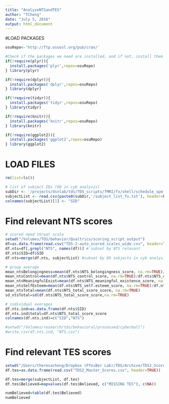 ```yaml
---
title: "AnalyzeNTSandTES"
author: "TCheng"
date: "July 5, 2016"
output: html_document
---
```


#LOAD PACKAGES
```r
osuRepo<-'http://ftp.osuosl.org/pub/cran/'

#Check if the packages we need are installed, and if not, install them
if(!require(plyr)){
  install.packages('plyr',repos=osuRepo)
} library(plyr)

if(!require(dplyr)){
  install.packages('dplyr',repos=osuRepo)
} library(dplyr)

if(!require(tidyr)){
  install.packages('tidyr',repos=osuRepo)
} library(tidyr)

if(!require(knitr)){
  install.packages('knitr',repos=osuRepo)
} library(knitr)

if(!require(ggplot2)){
  install.packages('ggplot2',repos=osuRepo)
} library(ggplot2)
```

# LOAD FILES
```r
rm(list=ls())

# list of subject IDs (69 in cyb analysis)
subDir <- '/projects/dsnlab/tds/TDS_scripts/fMRI/fx/shell/schedule_spm_jobs/cyb/tds2'
subjectList <- read.csv(paste0(subDir,'/subject_list_fx.txt'), header=F)
colnames(subjectList)[1] <- "SID"
```

# Find relevant NTS scores
```r
# scored need threat scale
setwd("/Volumes/TDS/behavior/Qualtrics/scoring_script_output")
df=as.data.frame(read.csv("TDS-2-auto_scored_scales_wide.csv", header=TRUE)) # input all scored data
df.nts=df[,grepl("NTS", names(df))] # subset by NTS relevant
df.nts$SID=df$SID
df.nts=merge(df.nts, subjectList) #subset by 69 subjects in cyb analysis

# group average
mean_ntsBelongingness=mean(df.nts$NTS_belongingness_score, na.rm=TRUE)/df.nts$NTS_belongingness_n_items[1]
mean_ntsControl=mean(df.nts$NTS_control_score, na.rm=TRUE)/df.nts$NTS_control_n_items[1]
mean_ntsMeaningfulExist=mean(df.nts$NTS_meaningful_existence_score, na.rm=TRUE)/df.nts$NTS_meaningful_existence_n_items[1]
mean_ntsSelfEsteem=mean(df.nts$NTS_self.esteem_score, na.rm=TRUE)/df.nts$NTS_self.esteem_n_items[1]
mean_ntsTotal=mean(df.nts$NTS_total_score_score, na.rm=TRUE)
sd_ntsTotal=sd(df.nts$NTS_total_score_score,na.rm=TRUE)

# individual averages
df.nts.ind=as.data.frame(df.nts$SID)
df.nts.ind$total=df.nts$NTS_total_score_score
colnames(df.nts.ind)=c("SID","NTS")

#setwd("/Volumes/research/tds/behavioral/processed/cyberball")
#write.csv(df.nts.ind, "NTS.csv")

```

# Find relevant TES scores
```r
setwd("/Users/theresacheng/Dropbox (PfeiBer Lab)/TDS/Archive/TDS2_Scored_Qualtrics/TDS2_Master")
df.tes=as.data.frame(read.csv("TDS2_Master_Scores.csv", header=TRUE))

df.tes=merge(subjectList, df.tes)
df.tes$Believed=mapvalues(df.tes$Believed, c("MISSING TES"), c(NA))

numBelieved=table(df.tes$Believed)
numBelieved

```
